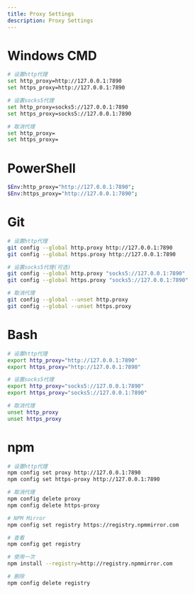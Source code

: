```yaml
---
title: Proxy Settings
description: Proxy Settings
---
```


# Windows CMD

```bash
# 设置http代理
set http_proxy=http://127.0.0.1:7890
set https_proxy=http://127.0.0.1:7890

# 设置socks5代理
set http_proxy=socks5://127.0.0.1:7890
set https_proxy=socks5://127.0.0.1:7890

# 取消代理
set http_proxy=
set https_proxy=
```

# PowerShell

```bash
$Env:http_proxy="http://127.0.0.1:7890";
$Env:https_proxy="http://127.0.0.1:7890";
```

# Git

```bash
# 设置http代理
git config --global http.proxy http://127.0.0.1:7890
git config --global https.proxy http://127.0.0.1:7890

# 设置socks5代理(可选)
git config --global http.proxy "socks5://127.0.0.1:7890"
git config --global https.proxy "socks5://127.0.0.1:7890"

# 取消代理
git config --global --unset http.proxy
git config --global --unset https.proxy
```

# Bash

```bash
# 设置http代理
export http_proxy="http://127.0.0.1:7890"
export https_proxy="http://127.0.0.1:7890"

# 设置socks5代理
export http_proxy="socks5://127.0.0.1:7890"
export https_proxy="socks5://127.0.0.1:7890"

# 取消代理
unset http_proxy
unset https_proxy
```

# npm

```bash
# 设置http代理
npm config set proxy http://127.0.0.1:7890
npm config set https-proxy http://127.0.0.1:7890

# 取消代理
npm config delete proxy
npm config delete https-proxy

# NPM Mirror
npm config set registry https://registry.npmmirror.com

# 查看
npm config get registry

# 使用一次
npm install --registry=http://registry.npmmirror.com

# 删除
npm config delete registry
```
